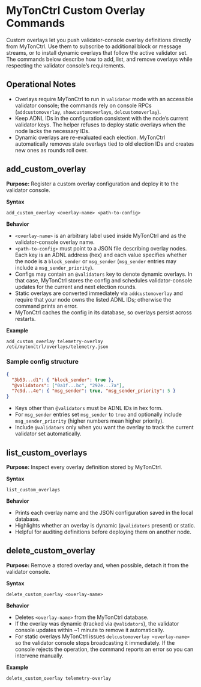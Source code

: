 # MyTonCtrl Custom Overlay Commands

Custom overlays let you push validator-console overlay definitions directly from MyTonCtrl. Use them to subscribe to additional block or message streams, or to install dynamic overlays that follow the active validator set. The commands below describe how to add, list, and remove overlays while respecting the validator console’s requirements.

## Operational Notes
- Overlays require MyTonCtrl to run in `validator` mode with an accessible validator console; the commands rely on console RPCs (`addcustomoverlay`, `showcustomoverlays`, `delcustomoverlay`).
- Keep ADNL IDs in the configuration consistent with the node’s current validator keys. The helper refuses to deploy static overlays when the node lacks the necessary IDs.
- Dynamic overlays are re-evaluated each election. MyTonCtrl automatically removes stale overlays tied to old election IDs and creates new ones as rounds roll over.

## add_custom_overlay
**Purpose:** Register a custom overlay configuration and deploy it to the validator console.

**Syntax**
```
add_custom_overlay <overlay-name> <path-to-config>
```

**Behavior**
- `<overlay-name>` is an arbitrary label used inside MyTonCtrl and as the validator-console overlay name.
- `<path-to-config>` must point to a JSON file describing overlay nodes. Each key is an ADNL address (hex) and each value specifies whether the node is a `block_sender` or `msg_sender` (`msg_sender` entries may include a `msg_sender_priority`).
- Configs may contain an `@validators` key to denote dynamic overlays. In that case, MyTonCtrl stores the config and schedules validator-console updates for the current and next election rounds.
- Static overlays are converted immediately via `addcustomoverlay` and require that your node owns the listed ADNL IDs; otherwise the command prints an error.
- MyTonCtrl caches the config in its database, so overlays persist across restarts.

**Example**
```
add_custom_overlay telemetry-overlay /etc/mytonctrl/overlays/telemetry.json
```

### Sample config structure
```json
{
  "3b53...d1": { "block_sender": true },
  "@validators": ["0a1f...bc", "292e...7a"],
  "7c9d...4e": { "msg_sender": true, "msg_sender_priority": 5 }
}
```

- Keys other than `@validators` must be ADNL IDs in hex form.
- For `msg_sender` entries set `msg_sender` to `true` and optionally include `msg_sender_priority` (higher numbers mean higher priority).
- Include `@validators` only when you want the overlay to track the current validator set automatically.

## list_custom_overlays
**Purpose:** Inspect every overlay definition stored by MyTonCtrl.

**Syntax**
```
list_custom_overlays
```

**Behavior**
- Prints each overlay name and the JSON configuration saved in the local database.
- Highlights whether an overlay is dynamic (`@validators` present) or static.
- Helpful for auditing definitions before deploying them on another node.


## delete_custom_overlay
**Purpose:** Remove a stored overlay and, when possible, detach it from the validator console.

**Syntax**
```
delete_custom_overlay <overlay-name>
```

**Behavior**
- Deletes `<overlay-name>` from the MyTonCtrl database.
- If the overlay was dynamic (tracked via `@validators`), the validator console updates within ~1 minute to remove it automatically.
- For static overlays MyTonCtrl issues `delcustomoverlay <overlay-name>` so the validator console stops broadcasting it immediately. If the console rejects the operation, the command reports an error so you can intervene manually.

**Example**
```
delete_custom_overlay telemetry-overlay
```
